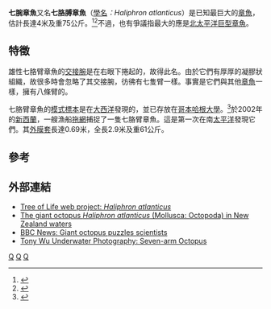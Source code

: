 {{Speciesbox 
| taxon = Haliphron atlanticus
| image = Haliphron atlanticus (70 mm ML).jpg
| binomial_authority = Steenstrup, 1861
| synonyms =
* ''Alloposus mollis''
* ?''Octopus alberti''
* ''Alloposus pacificus''
* ''Heptapus danai''
* ''Alloposus hardyi''
* ?''Alloposina albatrossi''
}}

'''七腕章魚'''又名'''七胳膊章魚'''（[[學名|學名]]''：Haliphron atlanticus''）是已知最巨大的[[章魚|章魚]]，估計長達4米及重75公斤。<ref>{{Cite journal en|author=O'Shea, S.|year=2004|title=The giant octopus ''Haliphron atlanticus'' (Mollusca : Octopoda) in New Zealand waters|journal=New Zealand Journal of Zoology|volume=31|issue=1|pages=7-13}}</ref><ref>{{Cite journal en|author=O'Shea, S.|year=2002|title=''Haliphron atlanticus'' — a giant gelatinous octopus|journal=Biodiversity Update|volume=5|pages=1}}</ref>不過，也有爭議指最大的應是[[北太平洋巨型章魚|北太平洋巨型章魚]]。

==特徵==
雄性七胳臂章魚的[[交接腕|交接腕]]是在右眼下捲起的，故得此名。由於它們有厚厚的凝膠狀組織，故很多時會忽略了其交接腕，彷彿有七隻臂一樣。事實是它們與其他[[章魚|章魚]]一樣，擁有八條臂的。

七胳臂章魚的[[模式標本|模式標本]]是在[[大西洋|大西洋]]發現的，並已存放在[[哥本哈根大學|哥本哈根大學]]。<ref>{{Cite web |url=http://www.mnh.si.edu/cephs/newclass.pdf |title=Current Classification of Recent Cephalopoda |accessdate=2010-06-26 |archive-date=2006-01-01 |archive-url=https://web.archive.org/web/20060101000007/http://www.mnh.si.edu/cephs/newclass.pdf |dead-url=no }}</ref>於2002年的[[新西蘭|新西蘭]]，一艘漁船[[拖網|拖網]]捕捉了一隻七胳臂章魚。這是第一次在南[[太平洋|太平洋]]發現它們。其[[外膜套|外膜套]]長達0.69米，全長2.9米及重61公斤。

==參考==
{{reflist}}

==外部連結==
{{CephBase Species|700}}
*[http://tolweb.org/tree?group=Alloposidae&contgroup=Argonautoid_families Tree of Life web project: ''Haliphron atlanticus'']{{Wayback|url=http://tolweb.org/tree?group=Alloposidae&contgroup=Argonautoid_families |date=20110606060448 }}
*[http://www.tonmo.com/science/haliphron/haliphron.php The giant octopus ''Haliphron atlanticus'' (Mollusca: Octopoda) in New Zealand waters]{{Wayback|url=http://www.tonmo.com/science/haliphron/haliphron.php |date=20090511081058 }}
*[http://news.bbc.co.uk/2/hi/science/nature/1898313.stm BBC News: Giant octopus puzzles scientists]{{Wayback|url=http://news.bbc.co.uk/2/hi/science/nature/1898313.stm |date=20100729113408 }}
*[http://www.tonywublog.com/20091110/seven-arm-octopus.html Tony Wu Underwater Photography: Seven-arm Octopus]{{Wayback|url=http://www.tonywublog.com/20091110/seven-arm-octopus.html |date=20100227222555 }}
{{taxonbar}}
[[Category:_1861年描述的动物|Q]]
[[Category:船蛸總科|Q]]
[[Category:大西洋軟體動物|Q]]